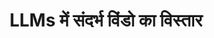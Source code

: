 ---
title: "LLMs में संदर्भ विंडो का विस्तार"
url: "https://supermemory.ai/blog/extending-context-windows-in-llms/"
---